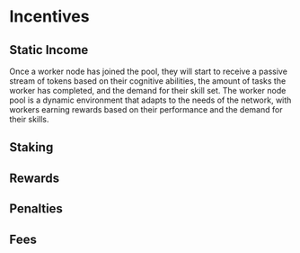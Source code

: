 # Incentives

## Static Income
Once a worker node has joined the pool, they will start to receive a passive stream of tokens based on their cognitive abilities, the amount of tasks the worker has completed, and the demand for their skill set. The worker node pool is a dynamic environment that adapts to the needs of the network, with workers earning rewards based on their performance and the demand for their skills.

## Staking

## Rewards

## Penalties

## Fees